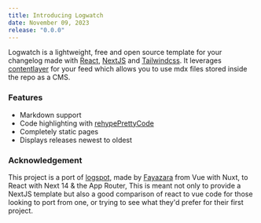 ```yaml
---
title: Introducing Logwatch
date: November 09, 2023
release: "0.0.0"
---
```


Logwatch is a lightweight, free and open source template for your changelog made with [React](https://react.dev),
[NextJS](https://nextjs.org) and [Tailwindcss](https://tailwindcss.com). It leverages [contentlayer](https://www.npmjs.com/package/contentlayer)
for your feed which allows you to use mdx files stored inside the repo as a CMS.

### Features

- Markdown support
- Code highlighting with [rehypePrettyCode](https://www.npmjs.com/package/rehype-pretty-code)
- Completely static pages
- Displays releases newest to oldest

### Acknowledgement

This project is a port of [logspot](https://logspot.vercel.app/), made by [Fayazara](https://github.com/fayazara) from
Vue with Nuxt, to React with Next 14 & the App Router, This is meant not only to provide a NextJS template but also a
good comparison of react to vue code for those looking to port from one, or trying to see what they'd prefer for their
first project.
